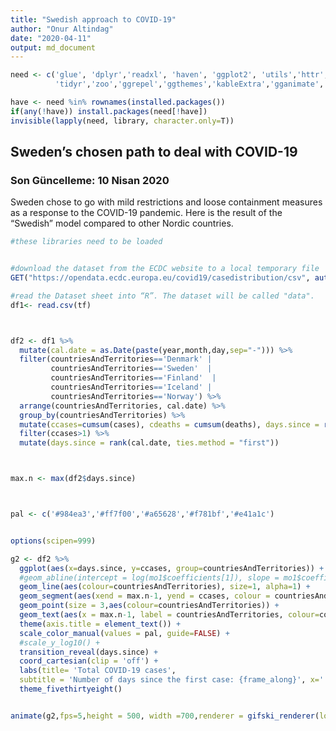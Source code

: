 ```yaml
---
title: "Swedish approach to COVID-19"
author: "Onur Altindag"
date: "2020-04-11"
output: md_document
---
```


```r
need <- c('glue', 'dplyr','readxl', 'haven', 'ggplot2', 'utils','httr', 'viridis', 'ggsci',
          'tidyr','zoo','ggrepel','ggthemes','kableExtra','gganimate','ftplottools')

have <- need %in% rownames(installed.packages()) 
if(any(!have)) install.packages(need[!have]) 
invisible(lapply(need, library, character.only=T)) 
```

## Sweden's chosen path to deal with COVID-19 

### Son Güncelleme: 10 Nisan 2020 

Sweden chose to go with mild restrictions and loose containment measures as a response to the COVID-19 pandemic. Here is the result of the "Swedish" model compared to other Nordic countries.    



```r

#these libraries need to be loaded


#download the dataset from the ECDC website to a local temporary file
GET("https://opendata.ecdc.europa.eu/covid19/casedistribution/csv", authenticate(":", ":", type="ntlm"), write_disk(tf <- tempfile(fileext = ".csv")))

#read the Dataset sheet into “R”. The dataset will be called "data".
df1<- read.csv(tf)



df2 <- df1 %>%
  mutate(cal.date = as.Date(paste(year,month,day,sep="-"))) %>%
  filter(countriesAndTerritories=='Denmark' | 
         countriesAndTerritories=='Sweden'  | 
         countriesAndTerritories=='Finland'  |
         countriesAndTerritories=='Iceland' | 
         countriesAndTerritories=='Norway') %>% 
  arrange(countriesAndTerritories, cal.date) %>%
  group_by(countriesAndTerritories) %>%
  mutate(ccases=cumsum(cases), cdeaths = cumsum(deaths), days.since = rank(cal.date, ties.method = "first")) %>%
  filter(ccases>1) %>%
  mutate(days.since = rank(cal.date, ties.method = "first")) 



max.n <- max(df2$days.since)




```

```r





pal <- c('#984ea3','#ff7f00','#a65628','#f781bf','#e41a1c')


options(scipen=999)

g2 <- df2 %>% 
  ggplot(aes(x=days.since, y=ccases, group=countriesAndTerritories)) + 
  #geom_abline(intercept = log(mo1$coefficients[1]), slope = mo1$coefficients[2], colour='grey', linetype=2, size=2) +
  geom_line(aes(colour=countriesAndTerritories), size=1, alpha=1) + 
  geom_segment(aes(xend = max.n-1, yend = ccases, colour = countriesAndTerritories), linetype = 2) + 
  geom_point(size = 3,aes(colour=countriesAndTerritories)) + 
  geom_text(aes(x = max.n-1, label = countriesAndTerritories, colour=countriesAndTerritories), hjust = 0) + 
  theme(axis.title = element_text()) + 
  scale_color_manual(values = pal, guide=FALSE) +
  #scale_y_log10() +
  transition_reveal(days.since) + 
  coord_cartesian(clip = 'off') +
  labs(title= 'Total COVID-19 cases', 
  subtitle = 'Number of days since the first case: {frame_along}', x='',y='') +
  theme_fivethirtyeight() 


animate(g2,fps=5,height = 500, width =700,renderer = gifski_renderer(loop = F))
```


